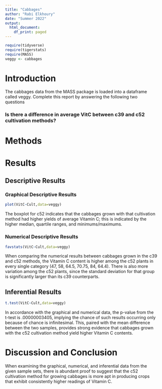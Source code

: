 ```yaml
---
title: "Cabbages"
author: "Rabi Elkhoury"
date: "Summer 2022"
output:
  html_document:
    df_print: paged
---
```


```r
require(tidyverse)
require(tigerstats)
require(MASS)
veggy <- cabbages
```

# Introduction

<!--In this section you explain what you are trying to show.  Where did the data come from?  What is the research or other question you are trying to answer?!-->
 The cabbages data from the MASS package is loaded into a dataframe called veggy. Complete this report by answering the following two questions  
 
### Is there a difference in average VitC between c39 and c52 cultivation methods?  

# Methods

<!--Decide on your methods:  use "variable analysis" or other appropriate descriptors.  Make sure to choose at least one graphical method and at least one numerical method.!-->

# Results

<!--Divide this section into two sub-sections:  One for your descriptive  results and one for your inferential results.!-->

## Descriptive Results

### Graphical Descriptive Results

<!--Graphical results here.  Make sure to show your code.  Provide appropriate labels for axes, giving units if possible, and provide a good title for the graph, too.  Use the graphical results to describe the patterns if any that exist in the data as focused toward the research question!-->

```r
plot(VitC~Cult,data=veggy)
```

The boxplot for c52 indicates that the cabbages grown with that cultivation method had higher yields of average Vitamin C; this is indicated by the higher median, quartile ranges, and minimums/maximums.    

### Numerical Descriptive Results

<!--Numerical results go here. Use the numerical results to describe the patterns if any that exist in the data as focused toward the research question!-->

```r
favstats(VitC~Cult,data=veggy)
```

When comparing the numerical results between cabbages grown in the c39 and c52 methods, the Vitamin C content is higher among the c52 plants in every single category (47, 58, 64.5, 70.75, 84, 64.4).  There is also more variation among the c52 plants, since the standard deviation for that group is significantly larger than its c39 counterparts.

## Inferential Results

<!--State hypothesis clearly.  Make sure your discussion of the inferential test covers all the aspects that the test output produces, such as test statistic, p-value etc.  Make a decision about the null hypothesis, explain the assumptions on which the selected test/procedure was based, and why the chosen procedure satisfys the assumptions and is appropriate to answer the research question!-->

```r
t.test(VitC~Cult,data=veggy)
```

In accordance with the graphical and numerical data, the p-value from the t-test is .00000003405, implying the chance of such results occurring only because of chance is infinitesimal.  This, paired with the mean difference between the two samples, provides strong evidence that cabbages grown with the c52 cultivation method yield higher Vitamin C contents.  

# Discussion and Conclusion

<!--Discussion and conclusion here.  If you found a relationship be sure to consider whether the relationship occurs because one of the variavbles causes the other, or whether they perhasps are related for some other reason.  Watch the chapter 6 videos from the GeorgeTown videos collection.!-->

When examining the graphical, numerical, and inferential data from the given sample sets, there is abundant proof to suggest that the c52 cultivation method for growing cabbages is more apt in producing crops that exhibit consistently higher readings of Vitamin C.  
